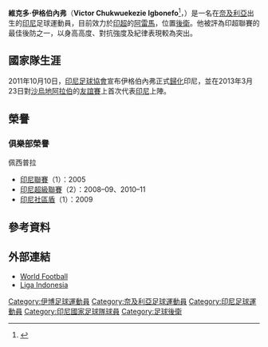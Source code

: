 {{Infobox football biography
| name = 維克多·伊格伯內弗<br />''Victor Igbonefo''
| image = 
| fullname = Victor Chukwuekezie Igbonefo
| height = {{height|m=1.84}}
| birth_date = {{birth date and age|1985|10|10}}
| birth_place = [[奈及利亞|奈及利亞]][[埃努古|埃努古]]
| position = [[後衛_(足球)|後衛]]
| currentclub = [[阿雷馬足球俱樂部|阿雷馬]]
| clubnumber = 32
| youthyears1 =  
| youthclubs1 = 奈及多克足球學院
| years1 = 2003–2004 | clubs1 = [[第一銀行足球俱樂部|第一銀行]] | caps1 = | goals1 =
| years2 = 2005–2011 | clubs2 = [[查亞普拉佩西普拉|佩西普拉]] | caps2 = 124 | goals2 = 5
| years3 = 2011–2012 | clubs3 = [[萬隆爪哇足球俱樂部|爪哇]] | caps3 = 31 | goals3 = 5
| years4 = 2012      | clubs4 = → [[清萊聯足球俱樂部|清萊聯]] (外借) | caps4 = 12 | goals4 = 1
| years5 = 2012–     | clubs5 = [[阿雷馬足球俱樂部|阿雷馬]] | caps5 = 60 | goals5 = 0
| nationalyears1 = 2014
| nationalteam1 = 印尼U23
| nationalcaps1 = 4
| nationalgoals1 = 0
| nationalyears2 = 2013-  
| nationalteam2 = [[印尼國家足球隊|印尼]]
| nationalcaps2 = 10
| nationalgoals2 = 0
| club-update = 2015年4月7日
| nationalteam-update = 2015年3月30日
}}
'''維克多·伊格伯內弗'''（'''Victor Chukwuekezie Igbonefo'''<ref>{{Cite web |url=http://int.soccerway.com/players/victor-igbonefo/48425/ |title=Soccerway |accessdate=2015-04-17 |archive-date=2015-03-28 |archive-url=https://web.archive.org/web/20150328085529/http://int.soccerway.com/players/victor-igbonefo/48425/ |dead-url=no }}</ref>，{{bd|1985年|10月10日|catIdx=Igbonefo, Victor}}）是一名在[[奈及利亞|奈及利亞]]出生的[[印尼|印尼]]足球運動員，目前效力於[[印尼超級聯賽|印超]]的[[阿雷馬足球俱樂部|阿雷馬]]，位置[[後衛_(足球)|後衛]]。他被評為印超聯賽的最佳後防之一，以身高高度、對抗強度及紀律表現較為突出。

== 國家隊生涯 ==
2011年10月10日，[[印尼足球協會|印尼足球協會]]宣布伊格伯內弗正式[[歸化|歸化]]印尼，並在2013年3月23日對[[沙烏地阿拉伯國家足球隊|沙烏地阿拉伯]]的[[友誼賽|友誼賽]]上首次代表[[印尼國家足球隊|印尼]]上陣。

== 榮譽 ==
=== 俱樂部榮譽 ===
;佩西普拉
* [[印尼足球超級聯賽|印尼聯賽]]（1）：2005
* [[印尼超級聯賽|印尼超級聯賽]]（2）：2008–09、2010–11
* [[印尼社區盾|印尼社區盾]]（1）：2009

== 參考資料 ==
{{Reflist}}

== 外部連結 ==
* [http://www.worldfootball.net/spieler_profil/victor-igbonefo/ World Football] {{Wayback|url=http://www.worldfootball.net/spieler_profil/victor-igbonefo/ |date=20120922151107 }}
* [https://web.archive.org/web/20101126193252/http://liga-indonesia.co.id/bli/index.php?go=news.profiledetail&type=detail&klub=58&id=601 Liga Indonesia]

{{DEFAULTSORT:Igbonefo, Victor}}
[[Category:伊博足球運動員|Category:伊博足球運動員]]
[[Category:奈及利亞足球運動員|Category:奈及利亞足球運動員]]
[[Category:印尼足球運動員|Category:印尼足球運動員]]
[[Category:印尼國家足球隊球員|Category:印尼國家足球隊球員]]
[[Category:足球後衛|Category:足球後衛]]